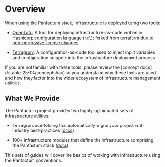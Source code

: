 
# Overview

When using the Panfactum stack, infrastructure is deployed using two tools:

* [OpenTofu](https://opentofu.org/): A tool for deploying infrastructure-as-code
  written in [Hashicorp configuration language](https://developer.hashicorp.com/terraform/language/syntax/configuration) (`hcl`);
  forked from [terraform](https://www.terraform.io/) due to [non-permissive license changes](https://opentofu.org/manifesto/)

* [Terragrunt](https://terragrunt.gruntwork.io/docs/): A configuration-as-code tool used to inject input variables
  and configuration snippets into the infrastructure deployment process

<MarkdownAlert severity="warning">
  If you are not familiar with these tools, please review the [concept docs](/stable-25-04/concepts/iac) so you understand why these tools
  are used and how they factor into the wider ecosystem of infrastructure management utilities.
</MarkdownAlert>

## What We Provide

The Panfactum project provides two highly-opinionated sets of infrastructure utilities:

* Terragrunt scaffolding that automatically aligns your project with industry best-practices ([docs](/stable-25-04/guides/iac/deploying-modules))

* 100+ infrastructure modules that define the infrastructure comprising the Panfactum stack ([docs](/stable-25-04/guides/iac/panfactum-modules))

This sets of guides will cover the basics of working with infrastructure using the Panfactum conventions.
